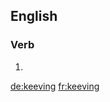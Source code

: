 ==English==

===Verb===
{{head|en|present participle}}

# {{present participle of|keeve|lang=en|nocat=1}}

[[de:keeving]]
[[fr:keeving]]